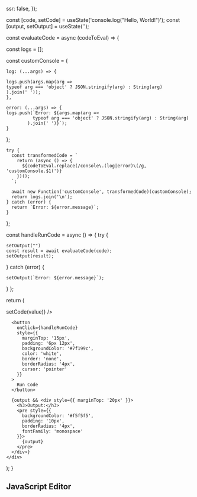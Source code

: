 
  ssr: false,
});

  const [code, setCode] = useState('console.log("Hello, World!")');
  const [output, setOutput] = useState('');

const evaluateCode = async (codeToEval) => {

const logs = [];

const customConsole = {

    log: (...args) => {

    logs.push(args.map(arg =>
    typeof arg === 'object' ? JSON.stringify(arg) : String(arg)
    ).join(' '));
    },

    error: (...args) => {
    logs.push(`Error: ${args.map(arg =>
              typeof arg === 'object' ? JSON.stringify(arg) : String(arg)
            ).join(' ')}`);
    }

};

    try {
      const transformedCode = `
        return (async () => {
          ${codeToEval.replace(/console\.(log|error)\(/g, 'customConsole.$1(')}
        })();
      `;

      await new Function('customConsole', transformedCode)(customConsole);
      return logs.join('\n');
    } catch (error) {
      return `Error: ${error.message}`;
    }

};

const handleRunCode = async () => {
try {

    setOutput("")
    const result = await evaluateCode(code);
    setOutput(result);

} catch (error) {

    setOutput(`Error: ${error.message}`);

}
};

return (

  <div>
    <DynamicEditor
      value={code}
      onChange={(value) => setCode(value)}
      />

      <button
        onClick={handleRunCode}
        style={{
          marginTop: '15px',
          padding: '6px 12px',
          backgroundColor: '#7f199c',
          color: 'white',
          border: 'none',
          borderRadius: '4px',
          cursor: 'pointer'
        }}
      >
        Run Code
      </button>

      {output && <div style={{ marginTop: '20px' }}>
        <h3>Output:</h3>
        <pre style={{
          backgroundColor: '#f5f5f5',
          padding: '10px',
          borderRadius: '4px',
          fontFamily: 'monospace'
        }}>
          {output}
        </pre>
      </div>}
    </div>

);
}

## JavaScript Editor

<CodePractice />
